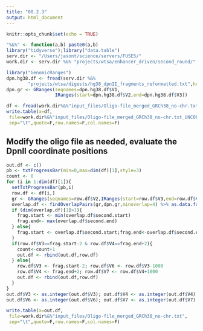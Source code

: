 ```yaml
---
title: "00.2.3"
output: html_document
---
```


```r
knitr::opts_chunk$set(echo = TRUE)
```

```r
"%&%" <- function(a,b) paste0(a,b)
library("tidyverse");library("data.table")
serv.dir <- "/Users/jasont/science/servers/FUSE5/"
work.dir <- serv.dir %&% "projects/wtsa/enhancer_driven/second_round/"
```

```r
library("GenomicRanges")
dpn.hg38.df <- fread(serv.dir %&% 
        "projects/wtsa/digests/hg38_dpnII_fragments_reformatted.txt",header=F)
dpn.gr <- GRanges(seqnames=dpn.hg38.df$V1,
                  IRanges(start=dpn.hg38.df$V2,end=dpn.hg38.df$V3))
```


```r
df <- fread(work.dir%&%"input_files/Oligo-file_merged_GRCh38_no-chr.txt")
write.table(x=df,
 file=work.dir%&%"input_files/Oligo-file_merged_GRCh38_no-chr.txt_UNCORRECTED",
 sep="\t",quote=F,row.names=F,col.names=F)
```


## Modify the oligo file as needed, evaluate the DpnII coordinate positions
```r
out.df <- c()
pb <- txtProgressBar(min=0,max=dim(df)[1],style=3)
count <- 0 
for (i in 1:dim(df)[1]){
  setTxtProgressBar(pb,i)
  row.df <- df[i,]
  gr <- GRanges(seqnames=row.df$V2,IRanges(start=row.df$V3,end=row.df$V4))
  overlap.df <- findOverlapPairs(gr,dpn.gr,minoverlap=4) %>% as.data.frame(.)
  if (dim(overlap.df)[1]>1){
    frag.start <- min(overlap.df$second.start)
    frag.end<- max(overlap.df$second.end)
  } else{
    frag.start <- overlap.df$second.start;frag.end<-overlap.df$second.end
  }
  if(row.df$V3==frag.start-2 & row.df$V4==frag.end+2){
    count<-count+1
    out.df <- rbind(out.df,row.df)
  } else{
    row.df$V3 <- frag.start-2; row.df$V6 <- row.df$V3-1000
    row.df$V4 <- frag.end+2; row.df$V7 <- row.df$V4+1000
    out.df <- rbind(out.df,row.df)
  }
}
out.df$V3 <- as.integer(out.df$V3); out.df$V4 <- as.integer(out.df$V4)
out.df$V6 <- as.integer(out.df$V6); out.df$V7 <- as.integer(out.df$V7)
```

```r
write.table(x=out.df,
 file=work.dir%&%"input_files/Oligo-file_merged_GRCh38_no-chr.txt",
 sep="\t",quote=F,row.names=F,col.names=F)
```


